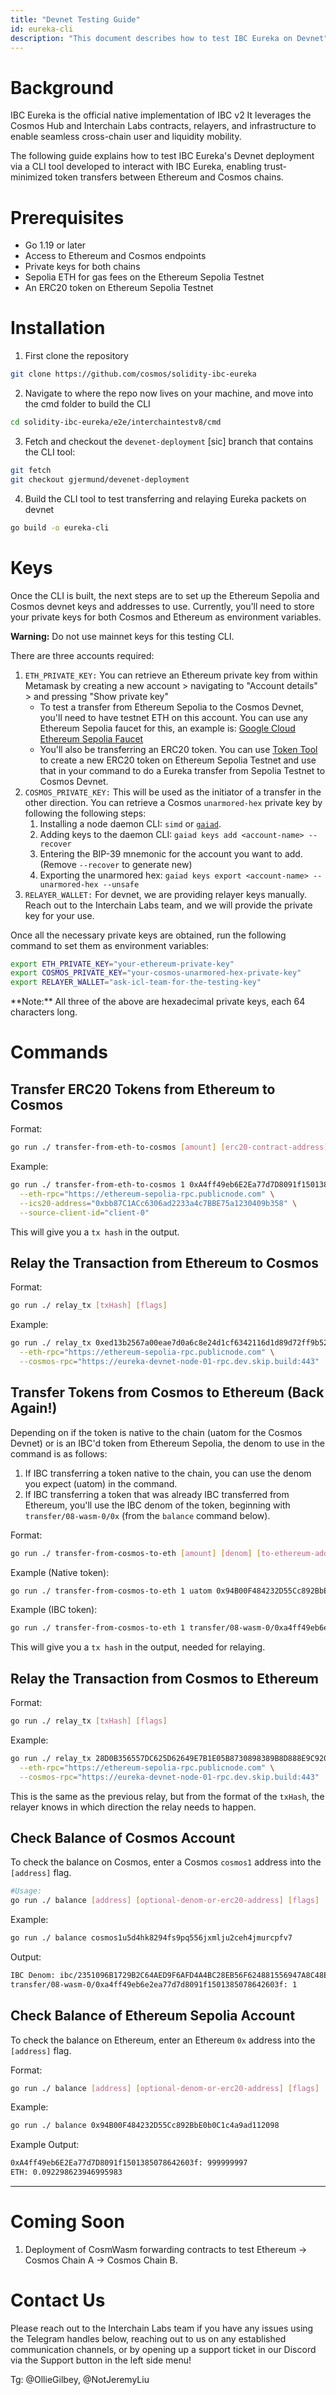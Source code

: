 ```yaml
---
title: "Devnet Testing Guide"
id: eureka-cli
description: "This document describes how to test IBC Eureka on Devnet"
---
```


# Background

IBC Eureka is the official native implementation of IBC v2
It leverages the Cosmos Hub and Interchain Labs contracts, relayers, and infrastructure to enable seamless cross-chain user and liquidity mobility.

The following guide explains how to test IBC Eureka's Devnet deployment via a CLI tool developed to interact with IBC Eureka, enabling trust-minimized token transfers between Ethereum and Cosmos chains.

# Prerequisites

- Go 1.19 or later
- Access to Ethereum and Cosmos endpoints
- Private keys for both chains
- Sepolia ETH for gas fees on the Ethereum Sepolia Testnet
- An ERC20 token on Ethereum Sepolia Testnet

# Installation

1. First clone the repository

```bash
git clone https://github.com/cosmos/solidity-ibc-eureka
```

2. Navigate to where the repo now lives on your machine, and move into the cmd folder to build the CLI

```bash
cd solidity-ibc-eureka/e2e/interchaintestv8/cmd
```

3. Fetch and checkout the `devenet-deployment` [sic] branch that contains the CLI tool:

```bash
git fetch
git checkout gjermund/devenet-deployment
```

4. Build the CLI tool to test transferring and relaying Eureka packets on devnet

```bash
go build -o eureka-cli
```

# Keys

Once the CLI is built, the next steps are to set up the Ethereum Sepolia and Cosmos devnet keys and addresses to use. Currently, you'll need to store your private keys for both Cosmos and Ethereum as environment variables.

<Warning>**Warning:** Do not use mainnet keys for this testing CLI.</Warning>

There are three accounts required:

1. `ETH_PRIVATE_KEY:` You can retrieve an Ethereum private key from within Metamask by creating a new account > navigating to "Account details" > and pressing "Show private key"
   - To test a transfer from Ethereum Sepolia to the Cosmos Devnet, you'll need to have testnet ETH on this account. You can use any Ethereum Sepolia faucet for this, an example is: [Google Cloud Ethereum Sepolia Faucet](https://cloud.google.com/application/web3/faucet/ethereum/sepolia)
   - You'll also be transferring an ERC20 token. You can use [Token Tool](https://tokentool.bitbond.com/create-token/erc20-token/ethereum-sepolia) to create a new ERC20 token on Ethereum Sepolia Testnet and use that in your command to do a Eureka transfer from Sepolia Testnet to Cosmos Devnet.
2. `COSMOS_PRIVATE_KEY:` This will be used as the initiator of a transfer in the other direction. You can retrieve a Cosmos `unarmored-hex` private key by following the following steps:
   1. Installing a node daemon CLI: `simd` or <code><a href="https://github.com/cosmos/gaia">gaiad</a></code>.
   2. Adding keys to the daemon CLI: `gaiad keys add <account-name> --recover`
   3. Entering the BIP-39 mnemonic for the account you want to add. (Remove `--recover` to generate new)
   4. Exporting the unarmored hex: `gaiad keys export <account-name> --unarmored-hex --unsafe`
3. `RELAYER_WALLET:` For devnet, we are providing relayer keys manually. Reach out to the Interchain Labs team, and we will provide the private key for your use.

Once all the necessary private keys are obtained, run the following command to set them as environment variables:

```bash
export ETH_PRIVATE_KEY="your-ethereum-private-key"
export COSMOS_PRIVATE_KEY="your-cosmos-unarmored-hex-private-key"
export RELAYER_WALLET="ask-icl-team-for-the-testing-key"
```

<Note>
  **Note:** All three of the above are hexadecimal private keys, each 64
  characters long.
</Note>

# Commands

## Transfer ERC20 Tokens from Ethereum to Cosmos

Format:

```bash
go run ./ transfer-from-eth-to-cosmos [amount] [erc20-contract-address] [to-address] [flags]
```

Example:

```bash
go run ./ transfer-from-eth-to-cosmos 1 0xA4ff49eb6E2Ea77d7D8091f1501385078642603f cosmos1u5d4hk8294fs9pq556jxmlju2ceh4jmurcpfv7 \
  --eth-rpc="https://ethereum-sepolia-rpc.publicnode.com" \
  --ics20-address="0xbb87C1ACc6306ad2233a4c7BBE75a1230409b358" \
  --source-client-id="client-0"
```

This will give you a `tx hash` in the output.

## Relay the Transaction from Ethereum to Cosmos

Format:

```bash
go run ./ relay_tx [txHash] [flags]
```

Example:

```bash
go run ./ relay_tx 0xed13b2567a00eae7d0a6c8e24d1cf6342116d1d89d72ff9b52b690cdd3a5dd98 \
  --eth-rpc="https://ethereum-sepolia-rpc.publicnode.com" \
  --cosmos-rpc="https://eureka-devnet-node-01-rpc.dev.skip.build:443"
```

## Transfer Tokens from Cosmos to Ethereum (Back Again!)

Depending on if the token is native to the chain (uatom for the Cosmos Devnet) or is an IBC'd token from Ethereum Sepolia, the denom to use in the command is as follows:
1. If IBC transferring a token native to the chain, you can use the denom you expect (uatom) in the command.
2. If IBC transferring a token that was already IBC transferred from Ethereum, you'll use the IBC denom of the token, beginning with `transfer/08-wasm-0/0x` (from the `balance` command below).

Format:

```bash
go run ./ transfer-from-cosmos-to-eth [amount] [denom] [to-ethereum-address] [flags]
```

Example (Native token):

```bash
go run ./ transfer-from-cosmos-to-eth 1 uatom 0x94B00F484232D55Cc892BbE0b0C1c4a9ad112098
```

Example (IBC token):

```bash
go run ./ transfer-from-cosmos-to-eth 1 transfer/08-wasm-0/0xa4ff49eb6e2ea77d7d8091f1501385078642603f 0x94B00F484232D55Cc892BbE0b0C1c4a9ad112098
```

This will give you a `tx hash` in the output, needed for relaying.

## Relay the Transaction from Cosmos to Ethereum

Format:

```bash
go run ./ relay_tx [txHash] [flags]
```

Example:

```bash
go run ./ relay_tx 28D0B356557DC625D62649E7B1E05B8730898389B8D888E9C920BED33429D9EB \
  --eth-rpc="https://ethereum-sepolia-rpc.publicnode.com" \
  --cosmos-rpc="https://eureka-devnet-node-01-rpc.dev.skip.build:443"
```

This is the same as the previous relay, but from the format of the `txHash`, the relayer knows in which direction the relay needs to happen.

## Check Balance of Cosmos Account

To check the balance on Cosmos, enter a Cosmos `cosmos1` address into the `[address]` flag.

```bash
#Usage:
go run ./ balance [address] [optional-denom-or-erc20-address] [flags]
```

Example:

```bash
go run ./ balance cosmos1u5d4hk8294fs9pq556jxmlju2ceh4jmurcpfv7
```

Output:

```bash
IBC Denom: ibc/2351096B1729B2C64AED9F6AFD4A4BC28EB56F624881556947A8C48EDB9ED444
transfer/08-wasm-0/0xa4ff49eb6e2ea77d7d8091f1501385078642603f: 1
```

## Check Balance of Ethereum Sepolia Account

To check the balance on Ethereum, enter an Ethereum `0x` address into the `[address]` flag.

Format:

```bash
go run ./ balance [address] [optional-denom-or-erc20-address] [flags]
```

Example:

```bash
go run ./ balance 0x94B00F484232D55Cc892BbE0b0C1c4a9ad112098
```

Example Output:

```bash
0xA4ff49eb6E2Ea77d7D8091f1501385078642603f: 999999997
ETH: 0.092298623946995983
```

---

# Coming Soon

1. Deployment of CosmWasm forwarding contracts to test Ethereum → Cosmos Chain A → Cosmos Chain B.

# Contact Us

Please reach out to the Interchain Labs team if you have any issues using the Telegram handles below, reaching out to us on any established communication channels, or by opening up a support ticket in our Discord via the Support button in the left side menu!

Tg: @OllieGilbey, @NotJeremyLiu
